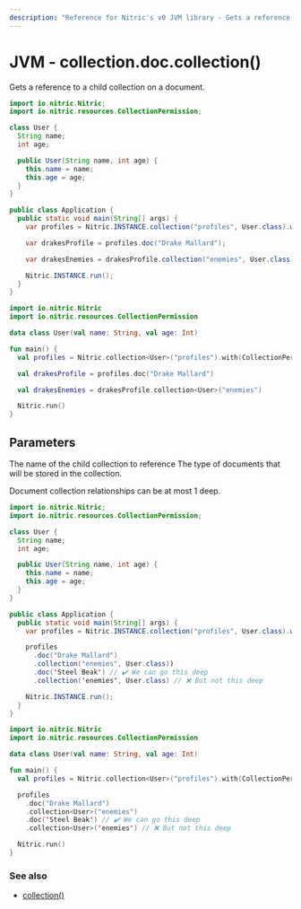 ```yaml
---
description: "Reference for Nitric's v0 JVM library - Gets a reference to a child collection on a document."
---
```


# JVM - collection.doc.collection()

Gets a reference to a child collection on a document.

<Tabs syncKey="jvm-lang">

<TabItem label="Java">

```java
import io.nitric.Nitric;
import io.nitric.resources.CollectionPermission;

class User {
  String name;
  int age;

  public User(String name, int age) {
    this.name = name;
    this.age = age;
  }
}

public class Application {
  public static void main(String[] args) {
    var profiles = Nitric.INSTANCE.collection("profiles", User.class).with(CollectionPermission.Read);

    var drakesProfile = profiles.doc("Drake Mallard");

    var drakesEnemies = drakesProfile.collection("enemies", User.class);

    Nitric.INSTANCE.run();
  }
}
```

</TabItem>

<TabItem label="Kotlin">

```kotlin
import io.nitric.Nitric
import io.nitric.resources.CollectionPermission

data class User(val name: String, val age: Int)

fun main() {
  val profiles = Nitric.collection<User>("profiles").with(CollectionPermission.Read)

  val drakesProfile = profiles.doc("Drake Mallard")

  val drakesEnemies = drakesProfile.collection<User>("enemies")

  Nitric.run()
}
```

</TabItem>

</Tabs>

## Parameters

<Properties>
  <Property name="name" required type="String">
    The name of the child collection to reference
  </Property>
  <Property name="type" required type="Class<T>">
    The type of documents that will be stored in the collection.
  </Property>
</Properties>

<Note>Document collection relationships can be at most 1 deep.</Note>

<Tabs syncKey="jvm-lang">

<TabItem label="Java">

```java
import io.nitric.Nitric;
import io.nitric.resources.CollectionPermission;

class User {
  String name;
  int age;

  public User(String name, int age) {
    this.name = name;
    this.age = age;
  }
}

public class Application {
  public static void main(String[] args) {
    var profiles = Nitric.INSTANCE.collection("profiles", User.class).with(CollectionPermission.Read);

    profiles
      .doc("Drake Mallard")
      .collection("enemies", User.class))
      .doc('Steel Beak') // ✔️ We can go this deep
      .collection('enemies', User.class) // ❌ But not this deep

    Nitric.INSTANCE.run();
  }
}
```

</TabItem>

<TabItem label="Kotlin">

```kotlin
import io.nitric.Nitric
import io.nitric.resources.CollectionPermission

data class User(val name: String, val age: Int)

fun main() {
  val profiles = Nitric.collection<User>("profiles").with(CollectionPermission.Read)

  profiles
    .doc("Drake Mallard")
    .collection<User>("enemies")
    .doc('Steel Beak') // ✔️ We can go this deep
    .collection<User>('enemies') // ❌ But not this deep

  Nitric.run()
}
```

</TabItem>

</Tabs>

### See also

- [collection()](./collection)
